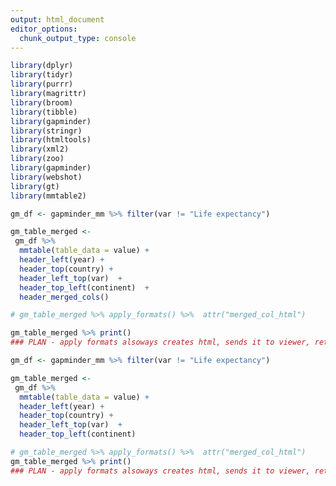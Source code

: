 ```yaml
---
output: html_document
editor_options: 
  chunk_output_type: console
---
```

```r

library(dplyr)
library(tidyr)
library(purrr)
library(magrittr)
library(broom)
library(tibble)
library(gapminder)
library(stringr)
library(htmltools)
library(xml2)
library(zoo)
library(gapminder)
library(webshot)
library(gt)
library(mmtable2)
```

```r
gm_df <- gapminder_mm %>% filter(var != "Life expectancy")

gm_table_merged <- 
 gm_df %>% 
  mmtable(table_data = value) +
  header_left(year) +
  header_top(country) +
  header_left_top(var)  +
  header_top_left(continent)  +
  header_merged_cols()

# gm_table_merged %>% apply_formats() %>%  attr("merged_col_html")

gm_table_merged %>% print()
### PLAN - apply formats alsoways creates html, sends it to viewer, returns html

```



```r
 
gm_df <- gapminder_mm %>% filter(var != "Life expectancy")

gm_table_merged <-
 gm_df %>%
  mmtable(table_data = value) +
  header_left(year) +
  header_top(country) +
  header_left_top(var)  +
  header_top_left(continent)

# gm_table_merged %>% apply_formats() %>%  attr("merged_col_html")
gm_table_merged %>% print()
### PLAN - apply formats alsoways creates html, sends it to viewer, returns html

```
